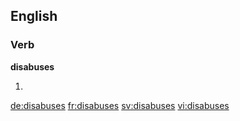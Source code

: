 ==English==

===Verb===
'''disabuses'''

# {{en-third-person singular of|disabuse}}

[[de:disabuses]]
[[fr:disabuses]]
[[sv:disabuses]]
[[vi:disabuses]]
